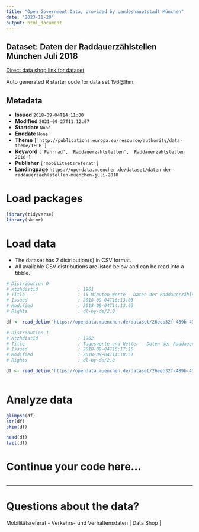 ```yaml
---
title: "Open Government Data, provided by Landeshauptstadt München"
date: "2023-11-20"
output: html_document
---
```


## Dataset: Daten der Raddauerzählstellen München Juli 2018

[Direct data shop link for dataset](https://opendata.muenchen.de/dataset/daten-der-raddauerzaehlstellen-muenchen-juli-2018)

Auto generated R starter code for data set 196@lhm.

## Metadata

- **Issued** `2018-09-04T14:11:00`
- **Modified** `2021-09-27T11:12:07`
- **Startdate** `None`
- **Enddate** `None`
- **Theme** `['http://publications.europa.eu/resource/authority/data-theme/TECH']`
- **Keyword** `['Fahrrad', 'Raddauerzählstellen', 'Raddauerzählstellen 2018']`
- **Publisher** `['mobilitaetsreferat']`
- **Landingpage** `https://opendata.muenchen.de/dataset/daten-der-raddauerzaehlstellen-muenchen-juli-2018`


# Load packages

```r

library(tidyverse)
library(skimr)

```

# Load data

-   The dataset has 2 distribution(s) in CSV format.
-   All available CSV distributions are listed below and can be read into a tibble.

```r

# Distribution 0
# Ktzhdistid               : 1961
# Title                    : 15 Minuten-Werte - Daten der Raddauerzählstellen München Juli 2018
# Issued                   : 2018-09-04T16:13:03
# Modified                 : 2018-09-04T14:13:03
# Rights                   : dl-by-de/2.0

df <- read_delim('https://opendata.muenchen.de/dataset/26eeb32f-489b-43d9-ac55-c954c7c643fd/resource/fb305c18-68db-4e95-9dcd-0cf7d163b496/download/rad20180715min.csv')

# Distribution 1
# Ktzhdistid               : 1962
# Title                    : Tageswerte und Wetter - Daten der Raddauerzählstellen München Juli 2018
# Issued                   : 2018-09-04T16:17:15
# Modified                 : 2018-09-04T14:18:51
# Rights                   : dl-by-de/2.0

df <- read_delim('https://opendata.muenchen.de/dataset/26eeb32f-489b-43d9-ac55-c954c7c643fd/resource/7368547c-7118-49bf-9286-e510ea621c58/download/rad201807tage.csv')



```

# Analyze data

```r

glimpse(df)
str(df)
skim(df)

head(df)
tail(df)

```

# Continue your code here...

```r

```

------------------------------------------------------------------------

# Questions about the data?

Mobilitätsreferat - Verkehrs- und Verhaltensdaten | Data Shop | 
